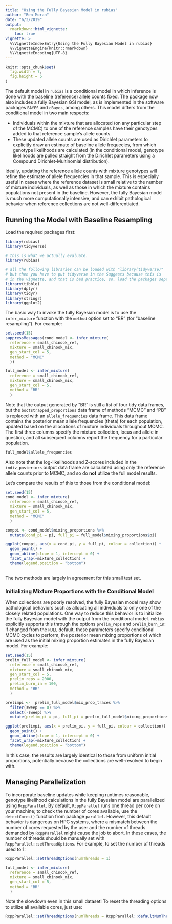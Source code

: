 ```yaml
---
title: "Using the Fully Bayesian Model in rubias"
author: "Ben Moran"
date: "6/3/2019"
output: 
  rmarkdown::html_vignette:
    toc: true
vignette: >
  %\VignetteIndexEntry{Using the Fully Bayesian Model in rubias}
  %\VignetteEngine{knitr::rmarkdown}
  %\VignetteEncoding{UTF-8}
---
```


```r
knitr::opts_chunk$set(
  fig.width = 7,
  fig.height = 5
)
```

The default model in `rubias` is a conditional model in which inference is done with the baseline
(reference) allele counts fixed.  The package now also includes a fully Bayesian GSI model, as is
implemented in the software packages `BAYES` and `cBayes`, among others. This
model differs from the conditional model in two main respects: 

 - Individuals within the mixture that are allocated (on any particular step of the MCMC) to one of
 the reference samples have their genotypes added to that reference sample's allele counts. 
 - These updated allele counts are used as Dirichlet parameters to explicitly draw an estimate of
 baseline allele frequecies, from which genotype likelihoods are calculated (in the conditional
 model, genotype likelihoods are pulled straight from the Dirichlet parameters using a Compound
 Dirichlet-Multinomial distribution).

Ideally, updating the reference allele counts with mixture genotypes will refine the estimate of
allele frequencies in that sample. This is especially useful in cases where the reference dataset 
is small relative to the number of mixture individuals, as well as those in which the mixture 
contains populations not present in the baseline. However, the fully Bayesian model is much more 
computationally intensive, and can exhibit pathological behavior when reference collections are 
not well-differentiated.

## Running the Model with Baseline Resampling

Load the required packages first:
```r
library(rubias)
library(tidyverse)
```

```r
# this is what we actually evaluate.
library(rubias)

# all the following libraries can be loaded with "library(tidyverse)"
# but then you have to put tidyverse in the Suggests because this is
# in the vignette, and that is bad practice, so, load the packages separately...
library(tibble)
library(dplyr)
library(tidyr)
library(stringr)
library(ggplot2)
```

The basic way to invoke the fully Bayesian model is to use the `infer_mixture` function with
the `method` option set to "BR" (for "baseline resampling"). For example:
```r
set.seed(15)
suppressMessages(cond_model <- infer_mixture(
  reference = small_chinook_ref, 
  mixture = small_chinook_mix, 
  gen_start_col = 5, 
  method = "MCMC"
  ))
```


```r
full_model <- infer_mixture(
  reference = small_chinook_ref, 
  mixture = small_chinook_mix, 
  gen_start_col = 5, 
  method = "BR"
  )
```

Note that the output generated by "BR" is still a list of four tidy data frames, but the 
`bootstrapped_proportions` data frame of methods "MCMC" and "PB" is replaced with an 
`allele_frequencies` data frame. This data frame contains the posterior mean allele frequencies 
(theta) for each population, updated based on the allocations of mixture individuals throughout 
MCMC. The first three columns specify the mixture collection, locus and allele in question, 
and all subsequent columns report the frequency for a particular population. 

```r
full_model$allele_frequencies
```

Also note that the log-likelihoods and Z-scores included in the `indiv_posteriors` output data 
frame are calculated using only the reference allele counts prior to MCMC, and so do **not** 
utilize the full model results.

Let's compare the results of this to those from the conditional model:
```r
set.seed(15)
cond_model <- infer_mixture(
  reference = small_chinook_ref, 
  mixture = small_chinook_mix, 
  gen_start_col = 5, 
  method = "MCMC"
  )

comppi <- cond_model$mixing_proportions %>%
  mutate(cond_pi = pi, full_pi = full_model$mixing_proportions$pi)

ggplot(comppi, aes(x = cond_pi, y = full_pi, colour = collection)) +
  geom_point() +
  geom_abline(slope = 1, intercept = 0) +
  facet_wrap(~mixture_collection) +
  theme(legend.position = "bottom")
  

```

The two methods are largely in agreement for this small test set.

### Initializing Mixture Proportions with the Conditional Model

When collections are poorly resolved, the fully Bayesian model may show pathological behaviors 
such as allocating all individuals to only one of the closely related populations. One way to 
reduce this behavior is to initialize the fully Bayesian model with the output from the conditional
model. `rubias` explicitly supports this through the options `prelim_reps` and `prelim_burn_in`: if
changed from the `NULL` default, these parameters specify conditional MCMC cycles to perform, the
posterior mean mixing proportions of which are used as the initial mixing proportion estimates in
the fully Bayesian model. For example:

```r

set.seed(15)
prelim_full_model <- infer_mixture(
  reference = small_chinook_ref, 
  mixture = small_chinook_mix, 
  gen_start_col = 5, 
  prelim_reps = 2000,
  prelim_burn_in = 100,
  method = "BR"
  )

prelimpi <-  prelim_full_model$mix_prop_traces %>%
  filter(sweep == 0) %>%
  select(-sweep) %>%
  mutate(prelim_pi = pi, full_pi = prelim_full_model$mixing_proportions$pi)

ggplot(prelimpi, aes(x = prelim_pi, y = full_pi, colour = collection)) +
  geom_point() +
  geom_abline(slope = 1, intercept = 0) +
  facet_wrap(~mixture_collection) +
  theme(legend.position = "bottom")

```

In this case, the results are largely identical to those from uniform initial proportions, 
potentially because the collections are well-resolved to begin with.

## Managing Parallelization

To incorporate baseline updates while keeping runtimes reasonable, genotype likelihood calculations
in the fully Bayesian model are parallelized using `RcppParallel`. By default, `RcppParallel`
runs one thread per core on your machine; to check the number of cores available, use the
`detectCores()` function from package `parallel`. However, this default behavior is dangerous on
HPC systems, where a mismatch between the number of cores requested by the user and the number of
threads demanded by `RcppParallel` might cause the job to abort. In these cases, the number of
threads should be manually set with `RcppParallel::setThreadOptions`. For example, to set the
number of threads used to 1:
```r
RcppParallel::setThreadOptions(numThreads = 1)

full_model <- infer_mixture(
  reference = small_chinook_ref, 
  mixture = small_chinook_mix, 
  gen_start_col = 5, 
  method = "BR"
  )

```

Note the slowdown even in this small dataset! To reset the threading options to utilize all 
available cores, just use:

```r
RcppParallel::setThreadOptions(numThreads = RcppParallel::defaultNumThreads())
```
